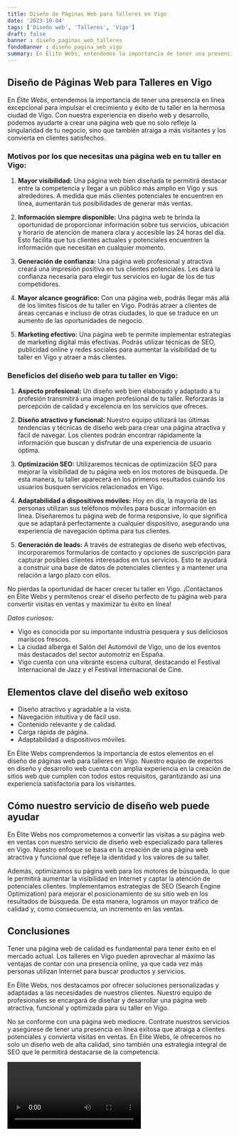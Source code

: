 ```yaml
---
title: Diseño de Páginas Web para Talleres en Vigo
date: '2023-10-04'
tags: ['Diseño web', 'Talleres', 'Vigo']
draft: false
banner : diseño_paginas_web_talleres
fondoBanner : diseño_pagina_web_vigo
summary: En Élite Webs, entendemos la importancia de tener una presencia en línea excepcional para impulsar el crecimiento y éxito de tu taller en la hermosa ciudad de Vigo. Con nuestra experiencia en diseño web y desarrollo, podemos ayudarte a crear una página web que no solo refleje la singularidad de tu negocio, sino que también atraiga a más visitantes y los convierta en clientes satisfechos.
---
```


## **Diseño de Páginas Web para Talleres en Vigo**

En *Élite Webs*, entendemos la importancia de tener una presencia en línea excepcional para impulsar el crecimiento y éxito de tu taller en la hermosa ciudad de Vigo. Con nuestra experiencia en diseño web y desarrollo, podemos ayudarte a crear una página web que no solo refleje la singularidad de tu negocio, sino que también atraiga a más visitantes y los convierta en clientes satisfechos.

### **Motivos por los que necesitas una página web en tu taller en Vigo:**
 
1. **Mayor visibilidad:** Una página web bien diseñada te permitirá destacar entre la competencia y llegar a un público más amplio en Vigo y sus alrededores. A medida que más clientes potenciales te encuentren en línea, aumentarán tus posibilidades de generar más ventas.

2. **Información siempre disponible:** Una página web te brinda la oportunidad de proporcionar información sobre tus servicios, ubicación y horario de atención de manera clara y accesible las 24 horas del día. Esto facilita que tus clientes actuales y potenciales encuentren la información que necesitan en cualquier momento.

3. **Generación de confianza:** Una página web profesional y atractiva creará una impresión positiva en tus clientes potenciales. Les dará la confianza necesaria para elegir tus servicios en lugar de los de tus competidores.

4. **Mayor alcance geográfico:** Con una página web, podrás llegar más allá de los límites físicos de tu taller en Vigo. Podrás atraer a clientes de áreas cercanas e incluso de otras ciudades, lo que se traduce en un aumento de las oportunidades de negocio.

5. **Marketing efectivo:** Una página web te permite implementar estrategias de marketing digital más efectivas. Podrás utilizar técnicas de SEO, publicidad online y redes sociales para aumentar la visibilidad de tu taller en Vigo y atraer a más clientes.

### **Beneficios del diseño web para tu taller en Vigo:**

1. **Aspecto profesional:** Un diseño web bien elaborado y adaptado a tu profesión transmitirá una imagen profesional de tu taller. Reforzarás la percepción de calidad y excelencia en los servicios que ofreces.

2. **Diseño atractivo y funcional:** Nuestro equipo utilizará las últimas tendencias y técnicas de diseño web para crear una página atractiva y fácil de navegar. Los clientes podrán encontrar rápidamente la información que buscan y disfrutar de una experiencia de usuario óptima.

3. **Optimización SEO:** Utilizaremos técnicas de optimización SEO para mejorar la visibilidad de tu página web en los motores de búsqueda. De esta manera, tu taller aparecerá en los primeros resultados cuando los usuarios busquen servicios relacionados en Vigo.

4. **Adaptabilidad a dispositivos móviles:** Hoy en día, la mayoría de las personas utilizan sus teléfonos móviles para buscar información en línea. Diseñaremos tu página web de forma responsive, lo que significa que se adaptará perfectamente a cualquier dispositivo, asegurando una experiencia de navegación óptima para tus clientes.

5. **Generación de leads:** A través de estrategias de diseño web efectivas, incorporaremos formularios de contacto y opciones de suscripción para capturar posibles clientes interesados en tus servicios. Esto te ayudará a construir una base de datos de potenciales clientes y a mantener una relación a largo plazo con ellos.

No pierdas la oportunidad de hacer crecer tu taller en Vigo. ¡Contáctanos en Élite Webs y permítenos crear el diseño perfecto de tu página web para convertir visitas en ventas y maximizar tu éxito en línea!

*Datos curiosos:*
- Vigo es conocida por su importante industria pesquera y sus deliciosos mariscos frescos.
- La ciudad alberga el Salón del Automóvil de Vigo, uno de los eventos más destacados del sector automotriz en España.
- Vigo cuenta con una vibrante escena cultural, destacando el Festival Internacional de Jazz y el Festival Internacional de Cine.

<GifSeo />

<Cta />

## Elementos clave del diseño web exitoso

- Diseño atractivo y agradable a la vista.
- Navegación intuitiva y de fácil uso.
- Contenido relevante y de calidad.
- Carga rápida de página.
- Adaptabilidad a dispositivos móviles.

En Élite Webs comprendemos la importancia de estos elementos en el diseño de páginas web para talleres en Vigo. Nuestro equipo de expertos en diseño y desarrollo web cuenta con amplia experiencia en la creación de sitios web que cumplen con todos estos requisitos, garantizando así una experiencia satisfactoria para los visitantes.

## Cómo nuestro servicio de diseño web puede ayudar

En Élite Webs nos comprometemos a convertir las visitas a su página web en ventas con nuestro servicio de diseño web especializado para talleres en Vigo. Nuestro enfoque se basa en la creación de una página web atractiva y funcional que refleje la identidad y los valores de su taller.

Además, optimizamos su página web para los motores de búsqueda, lo que le permitirá aumentar la visibilidad en Internet y captar la atención de potenciales clientes. Implementamos estrategias de SEO (Search Engine Optimization) para mejorar el posicionamiento de su sitio web en los resultados de búsqueda. De esta manera, logramos un mayor tráfico de calidad y, como consecuencia, un incremento en las ventas.

## Conclusiones

Tener una página web de calidad es fundamental para tener éxito en el mercado actual. Los talleres en Vigo pueden aprovechar al máximo las ventajas de contar con una presencia online, ya que cada vez más personas utilizan Internet para buscar productos y servicios.

En Élite Webs, nos destacamos por ofrecer soluciones personalizadas y adaptadas a las necesidades de nuestros clientes. Nuestro equipo de profesionales se encargará de diseñar y desarrollar una página web atractiva, funcional y optimizada para su taller en Vigo.

No se conforme con una página web mediocre. Contrate nuestros servicios y asegúrese de tener una presencia en línea exitosa que atraiga a clientes potenciales y convierta visitas en ventas. En Élite Webs, le ofrecemos no solo un diseño web de alta calidad, sino también una estrategia integral de SEO que le permitirá destacarse de la competencia.

<Video />

<CtaBot job='Talleres' city='Vigo'/>

<Gmaps query='Vigo+españa+maps' />